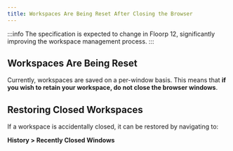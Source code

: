 ```yaml
---
title: Workspaces Are Being Reset After Closing the Browser
---
```



:::info
The specification is expected to change in Floorp 12, significantly improving the workspace management process.
:::

## Workspaces Are Being Reset

Currently, workspaces are saved on a per-window basis. This means that **if you wish to retain your workspace, do not close the browser windows**.

## Restoring Closed Workspaces
If a workspace is accidentally closed, it can be restored by navigating to:

**History > Recently Closed Windows**

<Support />
